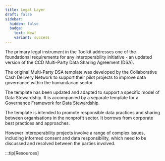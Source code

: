```yaml
---
title: Legal Layer
draft: false
sidebar:
  hidden: false
  badge:
    text: New!
    variant: success
---
```



The primary legal instrument in the Toolkit addresses one of the foundational requirements for any interoperability initiative - an updated version of the CCD Multi-Party Data Sharing Agreement (DSA).

The original Multi-Party DSA template was developed by the Collaborative Cash Delivery Network to support their pilot projects to improve data governance within the humanitarian sector.

The template has been updated and adapted to support a specific model of Data Stewardship. It is accompanied by a separate template for a Governance Framework for Data Stewardship.

The template is intended to promote responsible data practices and sharing between organisations in the nonprofit sector. It borrows from corporate best practices and approaches.

However interoperability projects involve a range of complex issues, including informed consent and data responsibility, which need to be discussed and resolved between the parties involved.

:::tip[Resources]

<LinkCard
  title="Multi-Party Data Sharing Agreement"
  icon="star"
  href="https://docs.google.com/document/d/1YokG7hT0o5zNWoNtLUa14xznBAXBe6LMLbWwLB3mz1I/edit?usp=sharing"
  description="Multi-Party Data Sharing Agreement"
/>
